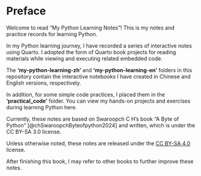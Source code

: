# Preface {.unnumbered}

Welcome to read "My Python Learning Notes"! This is my notes and practice records for learning Python.

In my Python learning journey, I have recorded a series of interactive notes using Quarto. I adopted the form of Quarto book projects for reading materials while viewing and executing related embedded code.

The **'my-python-learning-zh'** and **'my-python-learning-en'** folders in this repository contain the interactive notebooks I have created in Chinese and English versions, respectively.

In addition, for some simple code practices, I placed them in the **‘practical_code’** folder. You can view my hands-on projects and exercises during learning Python here.

Currently, these notes are based on Swaroopch C H's book "A Byte of Python" [@chSwaroopchByteofpython2024] and written, which is under the CC BY-SA 3.0 license.

Unless otherwise noted, these notes are released under the [CC BY-SA 4.0](LICENSE) license.

After finishing this book, I may refer to other books to further improve these notes.